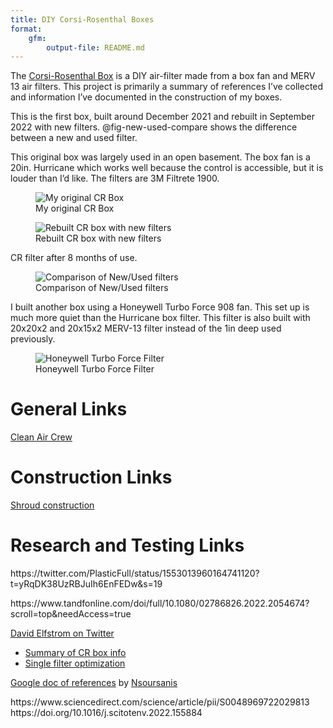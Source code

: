 ```yaml
---
title: DIY Corsi-Rosenthal Boxes
format:
    gfm:
        output-file: README.md
---
```


The [Corsi-Rosenthal Box](https://cleanaircrew.org/box-fan-filters/) is a DIY air-filter made from a box fan and MERV 13 air filters. This project is primarily a summary of references I've collected and information I've documented in the construction of my boxes.

This is the first box, built around December 2021 and rebuilt in September 2022 with new filters. @fig-new-used-compare shows the difference between a new and used filter. 

This original box was largely used in an open basement. The box fan is a 20in. Hurricane which works well because the control is accessible, but it is louder than I'd like. The filters are 3M Filtrete 1900. 

::: {#fig-used-cr-box layout-ncol=2}
![My original CR Box](img/Original_Box_used_crop.jpg)

![Rebuilt CR box with new filters](img/cr_box_new_crop.jpg)

CR filter after 8 months of use.
:::


![Comparison of New/Used filters](img/new_used_filter_compare.jpg){#fig-new-used-compare}

I built another box using a Honeywell Turbo Force 908 fan. This set up is much more quiet than the Hurricane box filter. This filter is also built with 20x20x2 and 20x15x2 MERV-13 filter instead of the 1in deep used previously.

![Honeywell Turbo Force Filter](img/cr_box_new_honeywell_crop.jpg){#fig-honeywell}




# General Links

[Clean Air Crew](https://cleanaircrew.org/box-fan-filters/)





# Construction Links

[Shroud construction](https://www.texairfilters.com/how-to-improve-the-efficiency-of-the-box-fan-and-merv-13-filter-air-cleaner/)

# Research and Testing Links

https://twitter.com/PlasticFull/status/1553013960164741120?t=yRqDK38UzRBJuIh6EnFEDw&s=19

https://www.tandfonline.com/doi/full/10.1080/02786826.2022.2054674?scroll=top&needAccess=true


[David Elfstrom on Twitter](https://twitter.com/DavidElfstrom)

 - [Summary of CR box info](https://twitter.com/i/events/1404235721955811334)
 - [Single filter optimization](https://twitter.com/davidelfstrom/status/1429624925548171265)


[Google doc of references](https://docs.google.com/document/d/1RtNl0xYykWiAvYTw280keD50XkFzOIK_W4BNS9tln7c/edit) by [Nsoursanis](https://twitter.com/Nsousanis)

https://www.sciencedirect.com/science/article/pii/S0048969722029813
https://doi.org/10.1016/j.scitotenv.2022.155884
